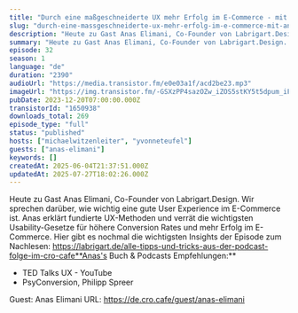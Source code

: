 ```yaml
---
title: "Durch eine maßgeschneiderte UX mehr Erfolg im E-Commerce - mit Anas Elimani "
slug: "durch-eine-massgeschneiderte-ux-mehr-erfolg-im-e-commerce-mit-anas-elimani"
description: "Heute zu Gast Anas Elimani, Co-Founder von Labrigart.Design. Wir sprechen darüber, wie wichtig eine gute User Experience im E-Commerce ist. Anas erklärt fundierte UX-Methoden und verrät die wichtigsten Usability-Gesetze für höhere Conversion Rates und mehr Erfolg im E-Commerce. Hier gibt es nochmal die wichtigsten Insights der Episode zum Nachlesen: https://labrigart.de/alle-tipps-und-tricks-aus-der-podcast-folge-im-cro-cafe**Anas's Buch & Podcasts Empfehlungen:**\n\n- TED Talks UX - YouTube\n- PsyConversion, Philipp Spreer\n\n Guest: Anas Elimani URL: https://de.cro.cafe/guest/anas-elimani"
summary: "Heute zu Gast Anas Elimani, Co-Founder von Labrigart.Design. Wir sprechen darüber, wie wichtig eine gute User Experience im E-Commerce ist. Anas erklärt fundierte UX-Methoden und verrät die wichtigsten Usability-Gesetze für höhere Conversion Rates und mehr Erfolg im E-Commerce. Hier gibt es nochmal die wichtigsten Insights der Episode zum Nachlesen: https://labrigart.de/alle-tipps-und-tricks-aus-der-podcast-folge-im-cro-cafeAnas's Buch & Podcasts Empfehlungen:TED Talks UX - YouTubePsyConversion, Philipp Spreer Guest: Anas Elimani URL: https://de.cro.cafe/guest/anas-elimani"
episode: 32
season: 1
language: "de"
duration: "2390"
audioUrl: "https://media.transistor.fm/e0e03a1f/acd2be23.mp3"
imageUrl: "https://img.transistor.fm/-GSXzPP4sazOZw_iZOS5stKY5t5dpum_iF4fzbOp8gY/rs:fill:0:0:1/w:3000/h:3000/q:60/aHR0cHM6Ly9pbWct/dXBsb2FkLXByb2R1/Y3Rpb24udHJhbnNp/c3Rvci5mbS84YWY0/MmRlMmFkNDIxNTdi/YWE5YzZlN2U2Y2Yx/Y2U2OC5wbmc.webp"
pubDate: 2023-12-20T07:00:00.000Z
transistorId: "1650938"
downloads_total: 269
episode_type: "full"
status: "published"
hosts: ["michaelwitzenleiter", "yvonneteufel"]
guests: ["anas-elimani"]
keywords: []
createdAt: 2025-06-04T21:37:51.000Z
updatedAt: 2025-07-27T18:02:26.000Z
---
```


Heute zu Gast Anas Elimani, Co-Founder von Labrigart.Design. Wir sprechen darüber, wie wichtig eine gute User Experience im E-Commerce ist. Anas erklärt fundierte UX-Methoden und verrät die wichtigsten Usability-Gesetze für höhere Conversion Rates und mehr Erfolg im E-Commerce. Hier gibt es nochmal die wichtigsten Insights der Episode zum Nachlesen: https://labrigart.de/alle-tipps-und-tricks-aus-der-podcast-folge-im-cro-cafe**Anas's Buch & Podcasts Empfehlungen:**

- TED Talks UX - YouTube
- PsyConversion, Philipp Spreer

 Guest: Anas Elimani URL: https://de.cro.cafe/guest/anas-elimani
